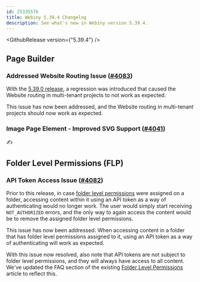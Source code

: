 ```yaml
---
id: 25335576
title: Webiny 5.39.4 Changelog
description: See what's new in Webiny version 5.39.4.
---
```



<GithubRelease version={"5.39.4"} />

## Page Builder

### Addressed Website Routing Issue ([#4083](https://github.com/webiny/webiny-js/pull/4083))

With the [5.39.0 release](/docs/release-notes/5.39.0/changelog), a regression was introduced that caused the Website routing in multi-tenant projects to not work as expected. 

This issue has now been addressed, and the Website routing in multi-tenant projects should now work as expected. 

### Image Page Element - Improved SVG Support ([#4041](https://github.com/webiny/webiny-js/pull/4041))

✍️

## Folder Level Permissions (FLP)

### API Token Access Issue ([#4082](https://github.com/webiny/webiny-js/pull/4082))

Prior to this release, in case [folder level permissions](/docs/enterprise/aacl/folder-level-permissions) were assigned on a folder, accessing content within it using an API token as a way of authenticating would no longer work. The user would simply start receiving `NOT_AUTHORIZED` errors, and the only way to again access the content would be to remove the assigned folder level permissions.

This issue has now been addressed. When accessing content in a folder that has folder level permissions assigned to it, using an API token as a way of authenticating will work as expected. 

<Alert type="info">

  With this issue now resolved, also note that API tokens are not subject to folder level permissions, and they will always have access to all content. We've updated the FAQ section of the existing [Folder Level Permissions](/docs/enterprise/aacl/folder-level-permissions#can-i-use-folder-level-permissions-with-api-tokens) article to reflect this.

</Alert>

